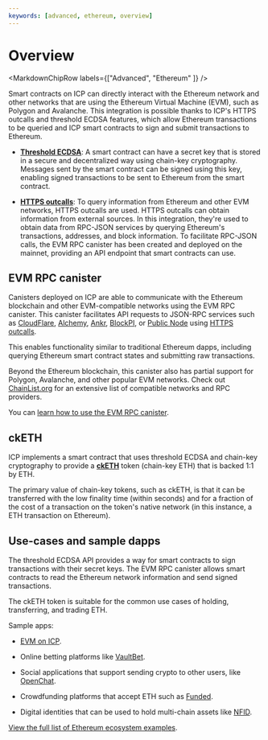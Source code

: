 ```yaml
---
keywords: [advanced, ethereum, overview]
---
```



# Overview

<MarkdownChipRow labels={["Advanced", "Ethereum" ]} />

Smart contracts on ICP can directly interact with the Ethereum network and other networks that are using the Ethereum Virtual Machine (EVM), such as Polygon and Avalanche. This integration is possible thanks to ICP's HTTPS outcalls and threshold ECDSA features, which allow Ethereum transactions to be queried and ICP smart contracts to sign and submit transactions to Ethereum.

- **[Threshold ECDSA](/docs/current/developer-docs/smart-contracts/encryption/t-ecdsa)**: A smart contract can have a secret key that is stored in a secure and decentralized way using chain-key cryptography. Messages sent by the smart contract can be signed using this key, enabling signed transactions to be sent to Ethereum from the smart contract.

- **[HTTPS outcalls](https://internetcomputer.org/https-outcalls)**: To query information from Ethereum and other EVM networks, HTTPS outcalls are used. HTTPS outcalls can obtain information from external sources. In this integration, they're used to obtain data from RPC-JSON services by querying Ethereum's transactions, addresses, and block information. To facilitate RPC-JSON calls, the EVM RPC canister has been created and deployed on the mainnet, providing an API endpoint that smart contracts can use.

## EVM RPC canister

Canisters deployed on ICP are able to communicate with the Ethereum blockchain and other EVM-compatible networks using the EVM RPC canister. This canister facilitates API requests to JSON-RPC services such as [CloudFlare](https://www.cloudflare.com/en-gb/web3/), [Alchemy](https://www.alchemy.com/), [Ankr](https://www.ankr.com/), [BlockPI](https://blockpi.io/), or [Public Node](https://www.publicnode.com/) using [HTTPS outcalls](https://internetcomputer.org/https-outcalls).

This enables functionality similar to traditional Ethereum dapps, including querying Ethereum smart contract states and submitting raw transactions.

Beyond the Ethereum blockchain, this canister also has partial support for Polygon, Avalanche, and other popular EVM networks. Check out [ChainList.org](https://chainlist.org/?testnets=true) for an extensive list of compatible networks and RPC providers.

You can [learn how to use the EVM RPC canister](/docs/current/developer-docs/multi-chain/ethereum/using-eth/evm-rpc).

## ckETH

ICP implements a smart contract that uses threshold ECDSA and chain-key cryptography to provide a [**ckETH**](/docs/current/developer-docs/multi-chain/ethereum/cketh/overview) token (chain-key ETH) that is backed 1:1 by ETH.

The primary value of chain-key tokens, such as ckETH, is that it can be transferred with the low finality time (within seconds) and for a fraction of the cost of a transaction on the token's native network (in this instance, a ETH transaction on Ethereum).

## Use-cases and sample dapps

The threshold ECDSA API provides a way for smart contracts to sign transactions with their secret keys. The EVM RPC canister allows smart contracts to read the Ethereum network information and send signed transactions.

The ckETH token is suitable for the common use cases of holding, transferring, and trading ETH.

Sample apps:

- [EVM on ICP](https://fxa77-fiaaa-aaaae-aaana-cai.raw.ic0.app/evm/).

- Online betting platforms like [VaultBet](https://vault-bet.com/).

- Social applications that support sending crypto to other users, like [OpenChat](https://oc.app/).

- Crowdfunding platforms that accept ETH such as [Funded](https://funded.app/).

- Digital identities that can be used to hold multi-chain assets like [NFID](https://nfid.one/).

[View the full list of Ethereum ecosystem examples](https://internetcomputer.org/ecosystem?tag=Bitcoin).
